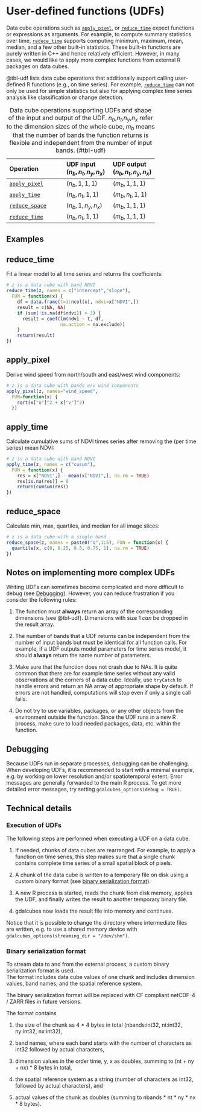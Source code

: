 # User-defined functions (UDFs)

Data cube operations such as [`apply_pixel`](../reference/ref/apply_pixel.cube.Rmd), or [`reduce_time`](../reference/ref/reduce_time.cube.Rmd) expect functions or expressions as arguments. For example, to compute summary statistics over time, [`reduce_time`](../reference/ref/reduce_time.cube.Rmd)
supports computing minimum, maximum, mean, median, and a few other built-in statistics. These built-in functions are purely written in C++ and hence relatively efficient. However, in many cases, we would like to apply more complex functions from external R packages on data cubes.

@tbl-udf lists data cube operations that additionally support calling user-defined R functions (e.g., on time series). For example, [`reduce_time`](../reference/ref/reduce_time.cube.Rmd) can not only be used for simple statistics but also for applying complex time series analysis like classification or change detection.


| Operation                                         | UDF input<br>$(n_b, n_t, n_y, n_x)$         | UDF output<br>$(n_b, n_t, n_y, n_x)$     |
|:--------------------------------------------------|:-----------------------------------------|:---------------------------------------|
|[`apply_pixel`](../reference/ref/apply_pixel.cube.Rmd)   | $(n_b, 1, 1, 1)$                         | $(m_b, 1, 1, 1)$                       |
|[`apply_time`](../reference/ref/apply_time.cube.Rmd)     | $(n_b, n_t, 1, 1)$                       | $(m_b, n_t, 1, 1)$                     |
|[`reduce_space`](../reference/ref/reduce_space.cube.Rmd) | $(n_b, 1, n_y, n_x)$                     | $(m_b, 1, 1, 1)$                       |
|[`reduce_time`](../reference/ref/reduce_time.cube.Rmd)   | $(n_b, n_t, 1, 1)$                       | $(m_b, 1, 1, 1)$                       |

:Data cube operations supporting UDFs and shape of the input and output of the UDF. $n_b$,$n_t$,$n_y$,$n_x$ refer to the dimension sizes of the whole cube, $m_b$ means that the number of bands the function returns is flexible and independent from the number of input bands. {#tbl-udf}



## Examples 

::: {.panel-tabset}
## reduce_time

Fit a linear model to all time series and returns the coefficients:

``` .r
# z is a data cube with band NDVI
reduce_time(z, names = c("intercept","slope"), 
  FUN = function(x) {
    df = data.frame(t=1:ncol(x), ndvi=x["NDVI",])
    result = c(NA, NA)
    if (sum(!is.na(df$ndvi)) > 3) {
      result = coef(lm(ndvi ~ t, df, 
                    na.action = na.exclude))
    }
    return(result) 
})
```



## apply_pixel

Derive wind speed from north/south and east/west wind components:

``` .r
# z is a data cube with bands u/v wind components
apply_pixel(z, names="wind_speed", 
  FUN=function(x) {
    sqrt(x["u"]^2 + x["v"]^2)
  })
```




## apply_time

Calculate cumulative sums of NDVI times series after removing the (per time series) mean NDVI:  

``` .r
# z is a data cube with band NDVI
apply_time(z, names = c("cusum"), 
  FUN = function(x) {
    res = x["NDVI",] - mean(x["NDVI",], na.rm = TRUE)
    res[is.na(res)] = 0
    return(cumsum(res)) 
})
```




## reduce_space

Calculate min, max, quartiles, and median for all image slices:  

``` .r
# z is a data cube with a single band
reduce_space(z, names = paste0("q",1:5), FUN = function(x) {
  quantile(x, c(0, 0.25, 0.5, 0.75, 1), na.rm = TRUE)
})
```


:::



## Notes on implementing more complex UDFs 

Writing UDFs can sometimes become complicated and more difficult to debug (see [Debugging](#debugging)). However, you can reduce frustration if you consider the following rules:


1. The function must **always** return an array of the corresponding dimensions (see @tbl-udf). Dimensions with size 1 _can_ be dropped in the result array.  


2. The number of bands that a UDF returns can be independent from the number of input bands but must be identical for all function calls. For example, if a UDF outputs model parameters for time series model, it should **always** return the same number of parameters. 

3. Make sure that the function does not crash due to NAs. It is quite common that there are for example time series without any valid observations at the corners of a data cube. Ideally, use `tryCatch` to handle errors and return an NA array of appropriate shape by default. If errors are not handled, computations will stop even if only a single call fails.

4. Do not try to use variables, packages, or any other objects from the environment outside the function. Since the UDF runs in a new R process, make sure to load needed packages, data, etc. within the function. 




## Debugging {#debugging}

Because UDFs run in separate processes, debugging can be challenging. When developing UDFs, it is recommended to start with a minimal example, e.g. by working on lower resolution and/or spatiotemporal extent. Error messages are generally forwarded to the main R process. To get more detailed error messages, try setting `gdalcubes_options(debug = TRUE)`.







## Technical details


### Execution of UDFs 

The following steps are performed when executing a UDF on a data cube. 

1. If needed, chunks of data cubes are rearranged. For example, to apply a function on time series, this step makes sure that a single chunk contains complete time series of a small spatial block of pixels. 

2. A chunk of the data cube is written to a temporary file on disk using a custom binary format (see [binary serialization format](#streaming-format)). 

3. A new R process is started, reads the chunk from disk memory, applies the UDF, and finally writes the result to another temporary binary file.

4. gdalcubes now loads the result file into memory and continues. 

Notice that it is possible to change the directory where intermediate files are written, e.g. to use a shared memory device with `gdalcubes_options(streaming_dir = "/dev/shm")`. 



### Binary serialization format {#streaming-format}

To stream data to and from the external process, a custom binary serialization format is used.  
The format includes data cube values of one chunk and includes dimension values, band names, and the spatial reference system.


:::{.callout-warning}
The binary serialization format will be replaced with CF compliant netCDF-4 / ZARR files in future versions. 
:::



The format contains

1. the size of the chunk as 4 * 4 bytes in total (nbands:int32, nt:int32, ny:int32, nx:int32),

2. band names, where each band starts with the number of characters as int32 followed by actual characters,

3. dimension values in the order time, y, x as doubles, summing to (nt + ny + nx) * 8 bytes in total,

4. the spatial reference system as a string (number of characters as int32, followed by actual characters), and

5. actual values of the chunk as doubles (summing to nbands * nt * ny * nx * 8 bytes).



